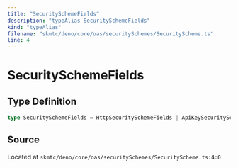 ```yaml
---
title: "SecuritySchemeFields"
description: "typeAlias SecuritySchemeFields"
kind: "typeAlias"
filename: "skmtc/deno/core/oas/securitySchemes/SecurityScheme.ts"
line: 4
---
```


# SecuritySchemeFields

## Type Definition

```typescript
type SecuritySchemeFields = HttpSecuritySchemeFields | ApiKeySecuritySchemeFields | OAuth2SecuritySchemeFields | OpenIdSecuritySchemeFields
```

## Source

Located at `skmtc/deno/core/oas/securitySchemes/SecurityScheme.ts:4:0`
